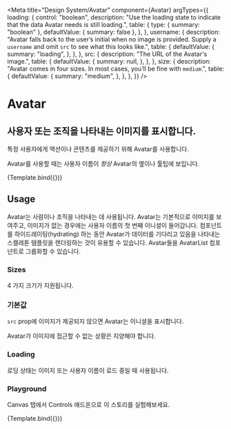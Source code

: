 

<Meta
    title="Design System/Avatar"
    component={Avatar}
    argTypes={{
        loading: {
            control: "boolean",
            description:
                "Use the loading state to indicate that the data Avatar needs is still loading.",
            table: {
                type: { summary: "boolean" },
                defaultValue: { summary: false },
            },
        },
        username: {
            description:
                "Avatar falls back to the user’s initial when no image is provided. Supply a `username` and omit `src` to see what this looks like.",
            table: {
                defaultValue: {
                    summary: "loading",
                },
            },
        },
        src: {
            description: "The URL of the Avatar's image.",
            table: {
                defaultValue: {
                    summary: null,
                },
            },
        },
        size: {
            description:
                "Avatar comes in four sizes. In most cases, you’ll be fine with `medium`.",
            table: {
                defaultValue: {
                    summary: "medium",
                },
            },
        },
    }}
/>

# Avatar

## 사용자 또는 조직을 나타내는 이미지를 표시합니다.

특정 사용자에게 액션이나 콘텐츠를 제공하기 위해 Avatar를 사용합니다.

Avatar를 사용할 때는 사용자 이름이 _항상_ Avatar의 옆이나 툴팁에 보입니다.


<Canvas>
    <Story
        name="standard"
        args={{
            size: "large",
            username: "Tom Coleman",
            src: "https://avatars2.githubusercontent.com/u/132554",
        }}
    >
        {Template.bind({})}
    </Story>
</Canvas>

<ArgsTable story="standard" />

## Usage

Avatar는 사람이나 조직을 나타내는 데 사용됩니다. Avatar는 기본적으로 이미지를 보여주고, 이미지가 없는 경우에는 사용자 이름의 첫 번째 이니셜이 들어갑니다. 컴포넌트를 하이드레이팅(hydrating) 하는 동안 Avatar가 데이터를 기다리고 있음을 나타내는 스켈레톤 템플릿을 렌더링하는 것이 유용할 수 있습니다. Avatar들을 AvatarList 컴포넌트로 그룹화할 수 있습니다.

### Sizes

4 가지 크기가 지원됩니다.

<Story name="sizes">
    <div>
        <Avatar
            size="large"
            username="Tom Coleman"
            src="https://avatars2.githubusercontent.com/u/132554"
        />
        <Avatar
            size="medium"
            username="Tom Coleman"
            src="https://avatars2.githubusercontent.com/u/132554"
        />
        <Avatar
            size="small"
            username="Tom Coleman"
            src="https://avatars2.githubusercontent.com/u/132554"
        />
        <Avatar
            size="tiny"
            username="Tom Coleman"
            src="https://avatars2.githubusercontent.com/u/132554"
        />
    </div>
</Story>

### 기본값

`src` prop에 이미지가 제공되지 않으면 Avatar는 이니셜을 표시합니다.

Avatar가 이미지에 접근할 수 없는 상황은 지양해야 합니다.

<Story name="initials">
    <div>
        <Avatar username="Tom Coleman" />
        <Avatar username="Dominic Nguyen" />
        <Avatar username="Kyle Suss" />
        <Avatar username="Michael Shilman" />
    </div>
</Story>

### Loading

로딩 상태는 이미지 또는 사용자 이름이 로드 중일 때 사용됩니다.

<Story name="loading">
    <div>
        <Avatar size="large" loading />
        <Avatar size="medium" loading />
        <Avatar size="small" loading />
        <Avatar size="tiny" loading />
    </div>
</Story>

### Playground

Canvas 탭에서 Controls 애드온으로 이 스토리를 실험해보세요.

<Canvas>
    <Story
        name="controls"
        args={{
            loading: false,
            size: "tiny",
            username: "Dominic Nguyen",
            src: "https://avatars2.githubusercontent.com/u/263385",
        }}
    >
        {Template.bind({})}
    </Story>
</Canvas>
